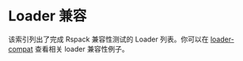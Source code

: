 
# Loader 兼容

该索引列出了完成 Rspack 兼容性测试的 Loader 列表。你可以在 [loader-compat](https://github.com/web-infra-dev/rspack/blob/main/examples/loader-compat/rspack.config.js) 查看相关 loader 兼容性例子。

<LoaderCompatibleCardList lang="zh"></LoaderCompatibleCardList>
